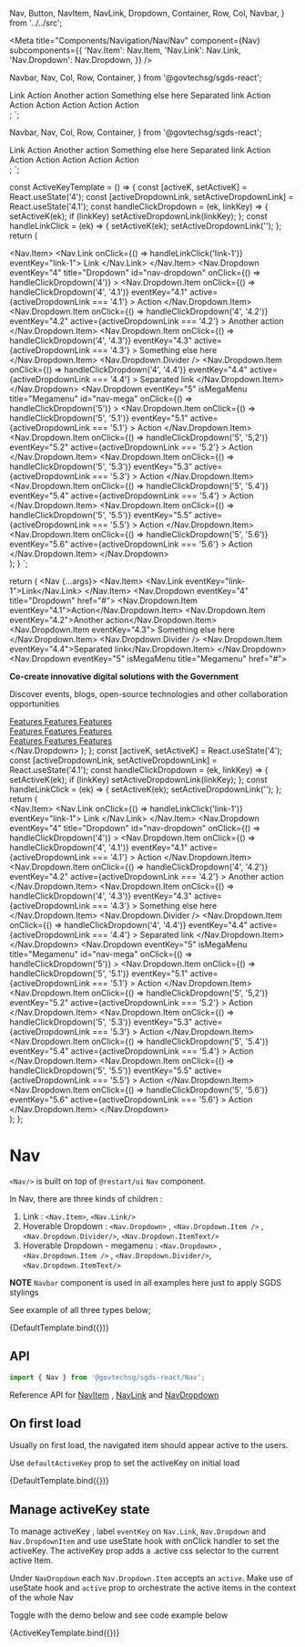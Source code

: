   Nav,
  Button,
  NavItem,
  NavLink,
  Dropdown,
  Container,
  Row,
  Col,
  Navbar,
} from '../../src';

<Meta
  title="Components/Navigation/Nav/Nav"
  component={Nav}
  subcomponents={{
    'Nav.Item': Nav.Item,
    'Nav.Link': Nav.Link,
    'Nav.Dropdown': Nav.Dropdown,
  }}
/>

  Navbar,
  Nav,
  Col,
  Row,
  Container,
} from '@govtechsg/sgds-react';
<Navbar>
  <Nav>
    <Nav.Item>
      <Nav.Link eventKey="link-1">Link</Nav.Link>
    </Nav.Item>
    <Nav.Dropdown eventKey="4" title="Dropdown" id="nav-dropdown">
      <Nav.Dropdown.Item eventKey="4.1">Action</Nav.Dropdown.Item>
      <Nav.Dropdown.Item eventKey="4.2">Another action</Nav.Dropdown.Item>
      <Nav.Dropdown.Item eventKey="4.3">Something else here</Nav.Dropdown.Item>
      <Nav.Dropdown.Divider />
      <Nav.Dropdown.Item eventKey="4.4">Separated link</Nav.Dropdown.Item>
    </Nav.Dropdown>
    <Nav.Dropdown eventKey="5" isMegaMenu title="Megamenu" id="nav-mega">
      <Container>
        <Row>
          <Col>
            <Nav.Dropdown.Item eventKey="5.1">Action</Nav.Dropdown.Item>
          </Col>
          <Col>
            <Nav.Dropdown.Item eventKey="5.2">Action</Nav.Dropdown.Item>
          </Col>
          <Col>
            <Nav.Dropdown.Item eventKey="5.3">Action</Nav.Dropdown.Item>
          </Col>
        </Row>
        <Row>
          <Col>
            <Nav.Dropdown.Item eventKey="5.4">Action</Nav.Dropdown.Item>
          </Col>
          <Col>
            <Nav.Dropdown.Item eventKey="5.5">Action</Nav.Dropdown.Item>
          </Col>
          <Col>
            <Nav.Dropdown.Item eventKey="5.6">Action</Nav.Dropdown.Item>
          </Col>
        </Row>
      </Container>
    </Nav.Dropdown>
  </Nav>
</Navbar>;
`;

  Navbar,
  Nav,
  Col,
  Row,
  Container,
} from '@govtechsg/sgds-react';
<Navbar>
  <Nav defaultActiveKey="link-1">
    <Nav.Item>
      <Nav.Link eventKey="link-1">Link</Nav.Link>
    </Nav.Item>
    <Nav.Dropdown eventKey="4" title="Dropdown" id="nav-dropdown">
      <Nav.Dropdown.Item eventKey="4.1">Action</Nav.Dropdown.Item>
      <Nav.Dropdown.Item eventKey="4.2">Another action</Nav.Dropdown.Item>
      <Nav.Dropdown.Item eventKey="4.3">Something else here</Nav.Dropdown.Item>
      <Nav.Dropdown.Divider />
      <Nav.Dropdown.Item eventKey="4.4">Separated link</Nav.Dropdown.Item>
    </Nav.Dropdown>
    <Nav.Dropdown eventKey="5" isMegaMenu title="Megamenu" id="nav-mega">
      <Container>
        <Row>
          <Col>
            <Nav.Dropdown.Item eventKey="5.1">Action</Nav.Dropdown.Item>
          </Col>
          <Col>
            <Nav.Dropdown.Item eventKey="5.2">Action</Nav.Dropdown.Item>
          </Col>
          <Col>
            <Nav.Dropdown.Item eventKey="5.3">Action</Nav.Dropdown.Item>
          </Col>
        </Row>
        <Row>
          <Col>
            <Nav.Dropdown.Item eventKey="5.4">Action</Nav.Dropdown.Item>
          </Col>
          <Col>
            <Nav.Dropdown.Item eventKey="5.5">Action</Nav.Dropdown.Item>
          </Col>
          <Col>
            <Nav.Dropdown.Item eventKey="5.6">Action</Nav.Dropdown.Item>
          </Col>
        </Row>
      </Container>
    </Nav.Dropdown>
  </Nav>
</Navbar>;
`;

const ActiveKeyTemplate = () => {
  const [activeK, setActiveK] = React.useState('4');
  const [activeDropdownLink, setActiveDropdownLink] = React.useState('4.1');
  const handleClickDropdown = (ek, linkKey) => {
    setActiveK(ek);
    if (linkKey) setActiveDropdownLink(linkKey);
  };
  const handleLinkClick = (ek) => {
    setActiveK(ek);
    setActiveDropdownLink('');
  };
  return (
    <Navbar>
      <Nav activeKey={activeK}>
        <Nav.Item>
          <Nav.Link onClick={() => handleLinkClick('link-1')} eventKey="link-1">
            Link
          </Nav.Link>
        </Nav.Item>
        <Nav.Dropdown
          eventKey="4"
          title="Dropdown"
          id="nav-dropdown"
          onClick={() => handleClickDropdown('4')}
        >
          <Nav.Dropdown.Item
            onClick={() => handleClickDropdown('4', '4.1')}
            eventKey="4.1"
            active={activeDropdownLink === '4.1'}
          >
            Action
          </Nav.Dropdown.Item>
          <Nav.Dropdown.Item
            onClick={() => handleClickDropdown('4', '4.2')}
            eventKey="4.2"
            active={activeDropdownLink === '4.2'}
          >
            Another action
          </Nav.Dropdown.Item>
          <Nav.Dropdown.Item
            onClick={() => handleClickDropdown('4', '4.3')}
            eventKey="4.3"
            active={activeDropdownLink === '4.3'}
          >
            Something else here
          </Nav.Dropdown.Item>
          <Nav.Dropdown.Divider />
          <Nav.Dropdown.Item
            onClick={() => handleClickDropdown('4', '4.4')}
            eventKey="4.4"
            active={activeDropdownLink === '4.4'}
          >
            Separated link
          </Nav.Dropdown.Item>
        </Nav.Dropdown>
        <Nav.Dropdown
          eventKey="5"
          isMegaMenu
          title="Megamenu"
          id="nav-mega"
          onClick={() => handleClickDropdown('5')}
        >
          <Container>
            <Row>
              <Col>
                <Nav.Dropdown.Item
                  onClick={() => handleClickDropdown('5', '5.1')}
                  eventKey="5.1"
                  active={activeDropdownLink === '5.1'}
                >
                  Action
                </Nav.Dropdown.Item>
              </Col>
              <Col>
                <Nav.Dropdown.Item
                  onClick={() => handleClickDropdown('5', '5,2')}
                  eventKey="5.2"
                  active={activeDropdownLink === '5.2'}
                >
                  Action
                </Nav.Dropdown.Item>
              </Col>
              <Col>
                <Nav.Dropdown.Item
                  onClick={() => handleClickDropdown('5', '5.3')}
                  eventKey="5.3"
                  active={activeDropdownLink === '5.3'}
                >
                  Action
                </Nav.Dropdown.Item>
              </Col>
            </Row>
            <Row>
              <Col>
                <Nav.Dropdown.Item
                  onClick={() => handleClickDropdown('5', '5.4')}
                  eventKey="5.4"
                  active={activeDropdownLink === '5.4'}
                >
                  Action
                </Nav.Dropdown.Item>
              </Col>
              <Col>
                <Nav.Dropdown.Item
                  onClick={() => handleClickDropdown('5', '5.5')}
                  eventKey="5.5"
                  active={activeDropdownLink === '5.5'}
                >
                  Action
                </Nav.Dropdown.Item>
              </Col>
              <Col>
                <Nav.Dropdown.Item
                  onClick={() => handleClickDropdown('5', '5.6')}
                  eventKey="5.6"
                  active={activeDropdownLink === '5.6'}
                >
                  Action
                </Nav.Dropdown.Item>
              </Col>
            </Row>
          </Container>
        </Nav.Dropdown>
      </Nav>
    </Navbar>
  );
}
`;

  return (
    <Navbar>
      <Nav {...args}>
        <Nav.Item>
          <Nav.Link eventKey="link-1">Link</Nav.Link>
        </Nav.Item>
        <Nav.Dropdown eventKey="4" title="Dropdown" href="#">
          <Nav.Dropdown.Item eventKey="4.1">Action</Nav.Dropdown.Item>
          <Nav.Dropdown.Item eventKey="4.2">Another action</Nav.Dropdown.Item>
          <Nav.Dropdown.Item eventKey="4.3">
            Something else here
          </Nav.Dropdown.Item>
          <Nav.Dropdown.Divider />
          <Nav.Dropdown.Item eventKey="4.4">Separated link</Nav.Dropdown.Item>
        </Nav.Dropdown>
        <Nav.Dropdown eventKey="5" isMegaMenu title="Megamenu" href="#">
          <div className="container is-fluid">
            <div className="row p-4">
              <div className="col">
                <p>
                  <strong>
                    Co-create innovative digital solutions with the Government
                  </strong>
                </p>
                <p>
                  Discover events, blogs, open-source technologies and other
                  collaboration opportunities
                </p>
              </div>
              <div className="col">
                <a className="dropdown-item" href="#">
                  Features
                </a>
                <a className="dropdown-item" href="#">
                  Features
                </a>
                <a className="dropdown-item" href="#">
                  Features
                </a>
              </div>
              <div className="col">
                <a className="dropdown-item" href="#">
                  Features
                </a>
                <a className="dropdown-item" href="#">
                  Features
                </a>
                <a className="dropdown-item" href="#">
                  Features
                </a>
              </div>
              <div className="col">
                <a className="dropdown-item" href="#">
                  Features
                </a>
                <a className="dropdown-item" href="#">
                  Features
                </a>
                <a className="dropdown-item" href="#">
                  Features
                </a>
              </div>
            </div>
          </div>
        </Nav.Dropdown>
      </Nav>
    </Navbar>
  );
};
  const [activeK, setActiveK] = React.useState('4');
  const [activeDropdownLink, setActiveDropdownLink] = React.useState('4.1');
  const handleClickDropdown = (ek, linkKey) => {
    setActiveK(ek);
    if (linkKey) setActiveDropdownLink(linkKey);
  };
  const handleLinkClick = (ek) => {
    setActiveK(ek);
    setActiveDropdownLink('');
  };
  return (
    <Navbar>
      <Nav activeKey={activeK}>
        <Nav.Item>
          <Nav.Link onClick={() => handleLinkClick('link-1')} eventKey="link-1">
            Link
          </Nav.Link>
        </Nav.Item>
        <Nav.Dropdown
          eventKey="4"
          title="Dropdown"
          id="nav-dropdown"
          onClick={() => handleClickDropdown('4')}
        >
          <Nav.Dropdown.Item
            onClick={() => handleClickDropdown('4', '4.1')}
            eventKey="4.1"
            active={activeDropdownLink === '4.1'}
          >
            Action
          </Nav.Dropdown.Item>
          <Nav.Dropdown.Item
            onClick={() => handleClickDropdown('4', '4.2')}
            eventKey="4.2"
            active={activeDropdownLink === '4.2'}
          >
            Another action
          </Nav.Dropdown.Item>
          <Nav.Dropdown.Item
            onClick={() => handleClickDropdown('4', '4.3')}
            eventKey="4.3"
            active={activeDropdownLink === '4.3'}
          >
            Something else here
          </Nav.Dropdown.Item>
          <Nav.Dropdown.Divider />
          <Nav.Dropdown.Item
            onClick={() => handleClickDropdown('4', '4.4')}
            eventKey="4.4"
            active={activeDropdownLink === '4.4'}
          >
            Separated link
          </Nav.Dropdown.Item>
        </Nav.Dropdown>
        <Nav.Dropdown
          eventKey="5"
          isMegaMenu
          title="Megamenu"
          id="nav-mega"
          onClick={() => handleClickDropdown('5')}
        >
          <Container>
            <Row>
              <Col>
                <Nav.Dropdown.Item
                  onClick={() => handleClickDropdown('5', '5.1')}
                  eventKey="5.1"
                  active={activeDropdownLink === '5.1'}
                >
                  Action
                </Nav.Dropdown.Item>
              </Col>
              <Col>
                <Nav.Dropdown.Item
                  onClick={() => handleClickDropdown('5', '5,2')}
                  eventKey="5.2"
                  active={activeDropdownLink === '5.2'}
                >
                  Action
                </Nav.Dropdown.Item>
              </Col>
              <Col>
                <Nav.Dropdown.Item
                  onClick={() => handleClickDropdown('5', '5.3')}
                  eventKey="5.3"
                  active={activeDropdownLink === '5.3'}
                >
                  Action
                </Nav.Dropdown.Item>
              </Col>
            </Row>
            <Row>
              <Col>
                <Nav.Dropdown.Item
                  onClick={() => handleClickDropdown('5', '5.4')}
                  eventKey="5.4"
                  active={activeDropdownLink === '5.4'}
                >
                  Action
                </Nav.Dropdown.Item>
              </Col>
              <Col>
                <Nav.Dropdown.Item
                  onClick={() => handleClickDropdown('5', '5.5')}
                  eventKey="5.5"
                  active={activeDropdownLink === '5.5'}
                >
                  Action
                </Nav.Dropdown.Item>
              </Col>
              <Col>
                <Nav.Dropdown.Item
                  onClick={() => handleClickDropdown('5', '5.6')}
                  eventKey="5.6"
                  active={activeDropdownLink === '5.6'}
                >
                  Action
                </Nav.Dropdown.Item>
              </Col>
            </Row>
          </Container>
        </Nav.Dropdown>
      </Nav>
    </Navbar>
  );
};

# Nav

`<Nav/>` is built on top of `@restart/ui` `Nav` component.

In Nav, there are three kinds of children :

1. Link : `<Nav.Item>`, `<Nav.Link/>`
2. Hoverable Dropdown : `<Nav.Dropdown>` , `<Nav.Dropdown.Item />` , `<Nav.Dropdown.Divider/>`, `<Nav.Dropdown.ItemText/>`
3. Hoverable Dropdown - megamenu : `<Nav.Dropdown>` , `<Nav.Dropdown.Item />` , `<Nav.Dropdown.Divider/>`, `<Nav.Dropdown.ItemText/>`

**NOTE** `Navbar` component is used in all examples here just to apply SGDS stylings

See example of all three types below;

<Canvas>
  <Story
    height="300px"
    name="Basic"
    parameters={{
      docs: {
        source: {
          code: templateCodeNav,
        },
        type: 'code',
      },
    }}
  >
    {DefaultTemplate.bind({})}
  </Story>
</Canvas>

## API

```jsx
import { Nav } from '@govtechsg/sgds-react/Nav';
```

<ArgsTable story="Basic" />

Reference API for [NavItem](https://react-bootstrap.github.io/docs/components/navs/#navitem) ,
[NavLink](https://react-bootstrap.github.io/docs/components/navs/#navlink)
and
[NavDropdown](https://react-bootstrap.github.io/docs/components/navs/#navdropdown)

## On first load

Usually on first load, the navigated item should appear active to the users.

Use `defaultActiveKey` prop to set the activeKey on initial load

<Canvas>
  <Story
    height="250px"
    name="Default Active Key"
    args={{ defaultActiveKey: 'link-1' }}
    parameters={{
      docs: {
        source: {
          code: templateCodeNavDefaultActive,
        },
        type: 'code',
      },
    }}
  >
    {DefaultTemplate.bind({})}
  </Story>
</Canvas>

## Manage activeKey state

To manage activeKey , label `eventKey` on `Nav.Link`, `Nav.Dropdown` and `Nav.DropdownItem` and use useState hook with onClick handler to set the activeKey.
The activeKey prop adds a .active css selector to the current active Item.

Under `NavDropdown` each `Nav.Dropdown.Item` accepts an `active`. Make use of useState hook and `active` prop to orchestrate the active items in the context of the whole Nav

Toggle with the demo below and see code example below

<Canvas>
  <Story
    height="250px"
    name="Active Key"
    parameters={{
      docs: {
        source: {
          code: templateCodeNavActive,
        },
        type: 'code',
      },
    }}
  >
    {ActiveKeyTemplate.bind({})}
  </Story>
</Canvas>
